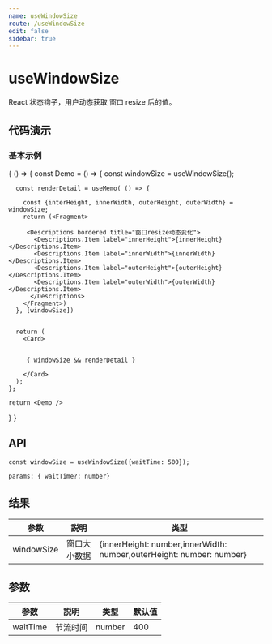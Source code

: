 ```yaml
---
name: useWindowSize
route: /useWindowSize
edit: false
sidebar: true
---
```



# useWindowSize

React 状态钩子，用户动态获取 窗口 resize 后的值。

## 代码演示

### 基本示例

<Playground>
{
  () => {
    const Demo = () => {
      const windowSize = useWindowSize();

      const renderDetail = useMemo( () => {

        const {interHeight, innerWidth, outerHeight, outerWidth} = windowSize;
        return (<Fragment>

         <Descriptions bordered title="窗口resize动态变化">
           <Descriptions.Item label="innerHeight">{innerHeight}</Descriptions.Item>
           <Descriptions.Item label="innerWidth">{innerWidth}</Descriptions.Item>
           <Descriptions.Item label="outerHeight">{outerHeight}</Descriptions.Item>
           <Descriptions.Item label="outerWidth">{outerWidth}</Descriptions.Item>
          </Descriptions>
        </Fragment>)
      }, [windowSize])


      return (
        <Card>


         { windowSize && renderDetail }

        </Card>
      );
    };

    return <Demo />
  }
}
</Playground>

## API

```
const windowSize = useWindowSize({waitTime: 500});

params: { waitTime?: number}
```

## 结果

|参数|説明|类型|
|------ |--------------|---------------|
|windowSize|窗口大小数据|{innerHeight: number,innerWidth: number,outerHeight: number: number}|


## 参数
|参数|説明|类型|默认值|
|--- |------|-------|-------|
|waitTime| 节流时间 | number | 400|

